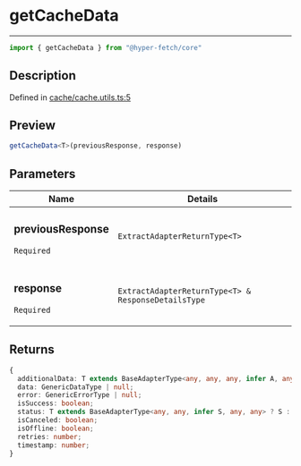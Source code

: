 

# getCacheData

<div class="api-docs__separator" data-reactroot="">

---

</div><div class="api-docs__import" data-reactroot="">

```ts
import { getCacheData } from "@hyper-fetch/core"
```

</div><div class="api-docs__section">

## Description

</div><div class="api-docs__description"><span class="api-docs__do-not-parse">



</span></div><p class="api-docs__definition">

Defined in [cache/cache.utils.ts:5](https://github.com/BetterTyped/hyper-fetch/blob/c44d728f/packages/core/src/cache/cache.utils.ts#L5)

</p><div class="api-docs__section">

## Preview

</div><div class="api-docs__preview fn">

```ts
getCacheData<T>(previousResponse, response)
```

</div><div class="api-docs__section">

## Parameters

</div><div class="api-docs__parameters"><table><thead><tr><th>Name</th><th>Details</th></tr></thead><tbody><tr param-data="previousResponse"><td class="api-docs__param-name required">

### previousResponse 

`Required`

</td><td class="api-docs__param-type">

`ExtractAdapterReturnType<T>`

</td></tr><tr param-data="response"><td class="api-docs__param-name required">

### response 

`Required`

</td><td class="api-docs__param-type">

`ExtractAdapterReturnType<T> & ResponseDetailsType`

</td></tr></tbody></table></div><div class="api-docs__section">

## Returns

</div><div class="api-docs__returns">

```ts
{
  additionalData: T extends BaseAdapterType<any, any, any, infer A, any> ? A : never | null;
  data: GenericDataType | null;
  error: GenericErrorType | null;
  isSuccess: boolean;
  status: T extends BaseAdapterType<any, any, infer S, any, any> ? S : never | null;
  isCanceled: boolean;
  isOffline: boolean;
  retries: number;
  timestamp: number;
}
```

</div>
